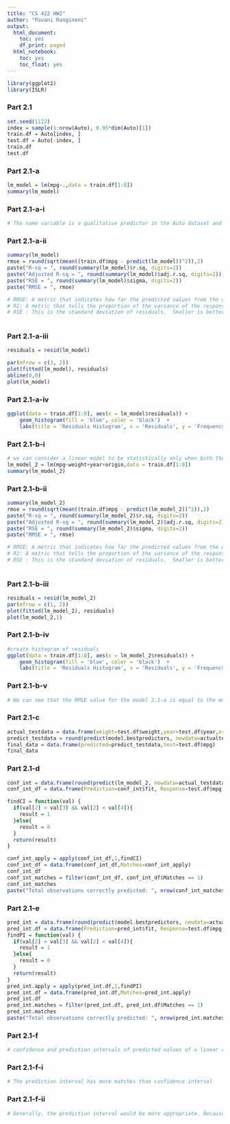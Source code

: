 ---
title: "CS 422 HW2"
author: "Pavani Rangineni"
output:
  html_document:
    toc: yes
    df_print: paged
  html_notebook:
    toc: yes
    toc_float: yes
---


```{r}
library(ggplot2)
library(ISLR)
```
### Part 2.1

```{r}
set.seed(1122)
index = sample(1:nrow(Auto), 0.95*dim(Auto)[1])
train.df = Auto[index, ]
test.df = Auto[-index, ]
train.df
test.df
```

### Part 2.1-a
```{r}
lm_model = lm(mpg~.,data = train.df[1:8])
summary(lm_model)
```

### Part 2.1-a-i
```{r}
# The name variable is a qualitative predictor in the Auto dataset and doesn't scale to other predictors, so we are ignoring that variable in the linear model.
```

### Part 2.1-a-ii
```{r}
summary(lm_model)
rmse = round(sqrt(mean((train.df$mpg - predict(lm_model))^2)),2)
paste("R-sq = ", round(summary(lm_model)$r.sq, digits=2))
paste("Adjusted R-sq = ", round(summary(lm_model)$adj.r.sq, digits=2))
paste("RSE = ", round(summary(lm_model)$sigma, digits=2))
paste("RMSE = ", rmse)

# RMSE: A metric that indicates how far the predicted values from the observed values in a dataset, on average. The lower the RMSE means the better a model fits to dataset.
# R2: A metric that tells the proportion of the variance of the response variable of regression model that will be described by the predictor variables. This ranges from 0 to 1. The higher the R2 value, the better a model fits to dataset.
# RSE : This is the standard deviation of residuals.  Smaller is better.
  
```

### Part 2.1-a-iii
```{r}
residuals = resid(lm_model)

par(mfrow = c(3, 2))
plot(fitted(lm_model), residuals)
abline(0,0)
plot(lm_model)
```

### Part 2.1-a-iv
```{r}
ggplot(data = train.df[1:8], aes(x = lm_model$residuals)) +
    geom_histogram(fill = 'blue', color = 'black')  +
    labs(title = 'Residuals Histogram', x = 'Residuals', y = 'Frequency')
```

### Part 2.1-b-i
```{r}
# we can consider a linear model to be statistically only when both the model PValues and individual predicted pvalues are less than the predetermined statistical values significance level of 0.05. As per the summary of the linear model, the top three predictors with pvalues are less than 0.05 are weight, year and origin
lm_model_2 = lm(mpg~weight+year+origin,data = train.df[1:8])
summary(lm_model_2)
```

### Part 2.1-b-ii
```{r}
summary(lm_model_2)
rmse = round(sqrt(mean((train.df$mpg - predict(lm_model_2))^2)),2)
paste("R-sq = ", round(summary(lm_model_2)$r.sq, digits=2))
paste("Adjusted R-sq = ", round(summary(lm_model_2)$adj.r.sq, digits=2))
paste("RSE = ", round(summary(lm_model_2)$sigma, digits=2))
paste("RMSE = ", rmse)

# RMSE: A metric that indicates how far the predicted values from the observed values in a dataset, on average. The lower the RMSE means the better a model fits to dataset.
# R2: A metric that tells the proportion of the variance of the response variable of regression model that will be described by the predictor variables. This ranges from 0 to 1. The higher the R2 value, the better a model fits to dataset.
# RSE : This is the standard deviation of residuals.  Smaller is better.
  
```

### Part 2.1-b-iii
```{r}
residuals = resid(lm_model_2)
par(mfrow = c(1, 2))
plot(fitted(lm_model_2), residuals)
plot(lm_model_2,1)
```


### Part 2.1-b-iv
```{r}
#create histogram of residuals
ggplot(data = train.df[1:8], aes(x = lm_model_2$residuals)) +
    geom_histogram(fill = 'blue', color = 'black')  +
    labs(title = 'Residuals Histogram', x = 'Residuals', y = 'Frequency')
```
### Part 2.1-b-v
```{r}
# We can see that the RMSE value for the model 2.1-a is equal to the model 2.1-b. We can also see that the R2 value for the model 2.1-a is greater than the the model 2.1-b. This tells us that the model 2.1-a is better fit than the model 2.1-b.
```

### Part 2.1-c
```{r}
actual_testdata = data.frame(weight=test.df$weight,year=test.df$year,origin=test.df$origin)
predict_testdata = round(predict(model.bestpredictors, newdata=actualtestdata.df),2)
final_data = data.frame(predicted=predict_testdata,test=test.df$mpg)
final_data
```

### Part 2.1-d
```{r}
conf_int = data.frame(round(predict(lm_model_2, newdata=actual_testdata, interval = 'confidence'),2))
conf_int_df = data.frame(Prediction=conf_int$fit, Response=test.df$mpg, Lower=conf_int$lwr, Upper=conf_int$upr)

findCI = function(val) {
  if(val[2] > val[3] && val[2] < val[4]){
    result = 1
  }else{
    result = 0
  }
  return(result)
}

conf_int_apply = apply(conf_int_df,1,findCI)
conf_int_df = data.frame(conf_int_df,Matches=conf_int_apply)
conf_int_df
conf_int_matches = filter(conf_int_df, conf_int_df$Matches == 1)
conf_int_matches
paste("Total observations correctly predicted: ", nrow(conf_int_matches))
```

### Part 2.1-e
```{r}
pred_int = data.frame(round(predict(model.bestpredictors, newdata=actualtestdata.df, interval = "prediction"),2))
pred_int.df = data.frame(Prediction=pred_int$fit, Response=test.df$mpg, Lower=pred_int$lwr, Upper=pred_int$upr)
findPI = function(val) {
  if(val[2] > val[3] && val[2] < val[4]){
    result = 1
  }else{
    result = 0
  }
  return(result)
}
pred_int.apply = apply(pred_int.df,1,findPI)
pred_int.df = data.frame(pred_int.df,Matches=pred_int.apply)
pred_int.df
pred_int.matches = filter(pred_int.df, pred_int.df$Matches == 1)
pred_int.matches
paste("Total observations correctly predicted: ", nrow(pred_int.matches))
```
### Part 2.1-f
```{r}
# confidence and prediction intervals of predicted values of a linear regression model and the model’s coefficients.A prediction interval implies the uncertainty of values, where as a confidence interval reflects the uncertainty of the mean predicted values. Thus, the prediction interval is much wider than the confidence interval for the same data.
```

### Part 2.1-f-i
```{r}
# The prediction interval has more matches than confidence interval
```

### Part 2.1-f-ii
```{r}
# Generally, the prediction interval would be more appropriate. Because, using confidence interval when you should be using a prediction interval will greatly underestimate the uncertainty. The prediction interval has more matches than that of confidence interval
```
